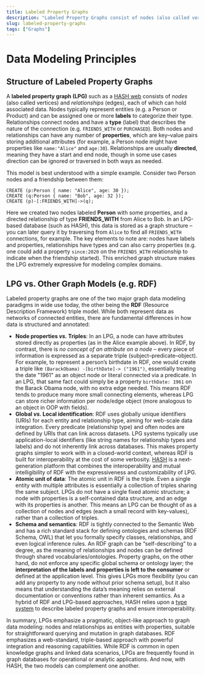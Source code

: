 ```yaml
---
title: Labeled Property Graphs
description: "Labeled Property Graphs consist of nodes (also called vertices) and relationships (edges), each of which can hold associated data."
slug: labeled-property-graphs
tags: ["Graphs"]
---
```

# **Data Modeling Principles**

## **Structure of Labeled Property Graphs**

A **labeled property graph (LPG)** such as a [HASH web](/guide/webs) consists of *nodes* (also called vertices) and *relationships* (edges), each of which can hold associated data. Nodes typically represent entities (e.g. a Person or Product) and can be assigned one or more **labels** to categorize their type. Relationships connect nodes and have a **type** (label) that describes the nature of the connection (e.g. `FRIENDS_WITH` or `PURCHASED`). Both nodes and relationships can have any number of **properties**, which are key–value pairs storing additional attributes (for example, a Person node might have properties like `name:"Alice"` and `age:30`). Relationships are usually **directed**, meaning they have a start and end node, though in some use cases direction can be ignored or traversed in both ways as needed.

This model is best understood with a simple example. Consider two Person nodes and a friendship between them:

```
CREATE (p:Person { name: "Alice", age: 30 });
CREATE (q:Person { name: "Bob", age: 32 });
CREATE (p)-[:FRIENDS_WITH]->(q);
```

Here we created two nodes labeled **Person** with some properties, and a directed relationship of type **FRIENDS\_WITH** from Alice to Bob. In an LPG-based database (such as HASH), this data is stored as a graph structure – you can later query it by traversing from `Alice` to find all `FRIENDS_WITH` connections, for example. The key elements to note are: nodes have labels and properties, relationships have types and can also carry properties (e.g. one could add a property `since:2020` on the `FRIENDS_WITH` relationship to indicate when the friendship started). This enriched graph structure makes the LPG extremely expressive for modeling complex domains.

## **LPG vs. Other Graph Models (e.g. RDF)**

Labeled property graphs are one of the two major graph data modeling paradigms in wide use today, the other being the **RDF** (Resource Description Framework) triple model. While both represent data as networks of connected entities, there are fundamental differences in how data is structured and annotated:

- **Node properties _vs._ Triples**: In an LPG, a node can have attributes stored directly as properties (as in the Alice example above). In RDF, by contrast, there is *no concept of an attribute on a node* – every piece of information is expressed as a separate triple (subject–predicate–object). For example, to represent a person’s birthdate in RDF, one would create a triple like `(BarackObama) -[birthDate]-> ("1961")`, essentially treating the date "1961" as an object node or literal connected via a predicate. In an LPG, that same fact could simply be a property `birthDate: 1961` on the Barack Obama node, with no extra edge needed. This means RDF tends to produce many more small connecting elements, whereas LPG can store richer information per node/edge object (more analogous to an object in OOP with fields).  
- **Global _vs._ Local identification**: RDF uses globally unique identifiers (URIs) for each entity and relationship type, aiming for web-scale data integration. Every predicate (relationship type) and often nodes are defined by URIs that can link across datasets. LPG systems typically use application-local identifiers (like string names for relationship types and labels) and do not inherently link across databases. This makes property graphs simpler to work with in a closed-world context, whereas RDF is built for interoperability at the cost of some verbosity. [HASH](https://hash.ai/) is a next-generation platform that combines the interoperability and mutual intelligibility of RDF with the expressiveness and customizability of LPG.  
- **Atomic unit of data**: The atomic unit in RDF is the triple. Even a single entity with multiple attributes is essentially a collection of triples sharing the same subject. LPGs do not have a single fixed atomic structure; a node with properties is a self-contained data structure, and an edge with its properties is another. This means an LPG can be thought of as a collection of nodes and edges (each a small record with key-values), rather than a collection of triples.  
- **Schema and semantics**: RDF is tightly connected to the Semantic Web and has a rich standard stack for defining ontologies and schemas (RDF Schema, OWL) that let you formally specify classes, relationships, and even logical inference rules. An RDF graph can be “self-describing” to a degree, as the meaning of relationships and nodes can be defined through shared vocabularies/ontologies. Property graphs, on the other hand, do not enforce any specific global schema or ontology layer; the **interpretation of the labels and properties is left to the consumer** or defined at the application level. This gives LPGs more flexibility (you can add any property to any node without prior schema setup), but it also means that understanding the data’s meaning relies on external documentation or conventions rather than inherent semantics. As a hybrid of RDF and LPG-based approaches, HASH relies upon a [type system](/guide/types) to describe labeled property graphs and ensure interoperability.

In summary, LPGs emphasize a pragmatic, object-like approach to graph data modeling: nodes and relationships as entities with properties, suitable for straightforward querying and mutation in graph databases. RDF emphasizes a web-standard, triple-based approach with powerful integration and reasoning capabilities. While RDF is common in open knowledge graphs and linked data scenarios, LPGs are frequently found in graph databases for operational or analytic applications. And now, with HASH, the two models can complement one another.
